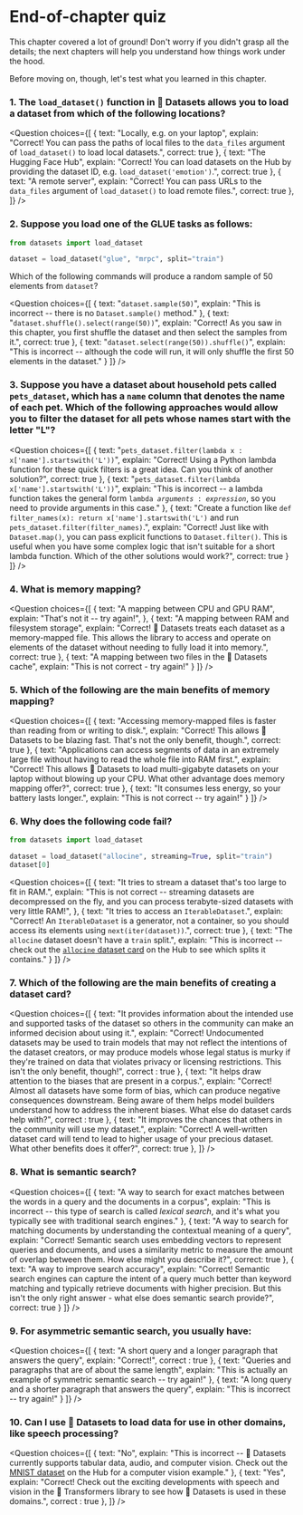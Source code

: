 <!-- DISABLE-FRONTMATTER-SECTIONS -->

# End-of-chapter quiz

This chapter covered a lot of ground! Don't worry if you didn't grasp all the details; the next chapters will help you understand how things work under the hood.

Before moving on, though, let's test what you learned in this chapter.

### 1. The `load_dataset()` function in 🤗 Datasets allows you to load a dataset from which of the following locations? 

<Question
	choices={[
		{
			text: "Locally, e.g. on your laptop",
			explain: "Correct! You can pass the paths of local files to the <code>data_files</code> argument of <code>load_dataset()</code> to load local datasets.",
			correct: true
		},
		{
			text: "The Hugging Face Hub",
			explain: "Correct! You can load datasets on the Hub by providing the dataset ID, e.g. <code>load_dataset('emotion')</code>.",
			correct: true
		},
		{
			text: "A remote server",
			explain: "Correct! You can pass URLs to the <code>data_files</code> argument of <code>load_dataset()</code> to load remote files.",
			correct: true
		},
	]}
/>

### 2. Suppose you load one of the GLUE tasks as follows:

```py
from datasets import load_dataset

dataset = load_dataset("glue", "mrpc", split="train")
```

Which of the following commands will produce a random sample of 50 elements from `dataset`?

<Question
	choices={[
		{
			text: "<code>dataset.sample(50)</code>",
			explain: "This is incorrect -- there is no <code>Dataset.sample()</code> method."
		},
		{
			text: "<code>dataset.shuffle().select(range(50))</code>",
			explain: "Correct! As you saw in this chapter, you first shuffle the dataset and then select the samples from it.",
			correct: true
		},
		{
			text: "<code>dataset.select(range(50)).shuffle()</code>",
			explain: "This is incorrect -- although the code will run, it will only shuffle the first 50 elements in the dataset."
		}
	]}
/>

### 3. Suppose you have a dataset about household pets called `pets_dataset`, which has a `name` column that denotes the name of each pet. Which of the following approaches would allow you to filter the dataset for all pets whose names start with the letter "L"?

<Question
	choices={[
		{
			text: "<code>pets_dataset.filter(lambda x : x['name'].startswith('L'))</code>",
			explain: "Correct! Using a Python lambda function for these quick filters is a great idea. Can you think of another solution?",
			correct: true
		},
		{
			text: "<code>pets_dataset.filter(lambda x['name'].startswith('L'))</code>",
			explain: "This is incorrect -- a lambda function takes the general form <code>lambda *arguments* : *expression*</code>, so you need to provide arguments in this case."
		},
		{
			text: "Create a function like <code>def filter_names(x): return x['name'].startswith('L')</code> and run <code>pets_dataset.filter(filter_names)</code>.",
			explain: "Correct! Just like with <code>Dataset.map()</code>, you can pass explicit functions to <code>Dataset.filter()</code>. This is useful when you have some complex logic that isn't suitable for a short lambda function. Which of the other solutions would work?",
			correct: true
		}
	]}
/>

### 4. What is memory mapping?

<Question
	choices={[
		{
			text: "A mapping between CPU and GPU RAM",
			explain: "That's not it -- try again!",
		},
		{
			text: "A mapping between RAM and filesystem storage",
			explain: "Correct! 🤗 Datasets treats each dataset as a memory-mapped file. This allows the library to access and operate on elements of the dataset without needing to fully load it into memory.",
			correct: true
		},
		{
			text: "A mapping between two files in the 🤗 Datasets cache",
			explain: "This is not correct - try again!"
		}
	]}
/>

### 5. Which of the following are the main benefits of memory mapping?

<Question
	choices={[
		{
			text: "Accessing memory-mapped files is faster than reading from or writing to disk.",
			explain: "Correct! This allows 🤗 Datasets to be blazing fast. That's not the only benefit, though.",
			correct: true
		},
		{
			text: "Applications can access segments of data in an extremely large file without having to read the whole file into RAM first.",
			explain: "Correct! This allows 🤗 Datasets to load multi-gigabyte datasets on your laptop without blowing up your CPU. What other advantage does memory mapping offer?",
			correct: true
		},
		{
			text: "It consumes less energy, so your battery lasts longer.",
			explain: "This is not correct -- try again!"
		}
	]}
/>

### 6. Why does the following code fail?

```py
from datasets import load_dataset

dataset = load_dataset("allocine", streaming=True, split="train")
dataset[0]
```

<Question
	choices={[
		{
			text: "It tries to stream a dataset that's too large to fit in RAM.",
			explain: "This is not correct -- streaming datasets are decompressed on the fly, and you can process terabyte-sized datasets with very little RAM!",
		},
		{
			text: "It tries to access an <code>IterableDataset</code>.",
			explain: "Correct! An <code>IterableDataset</code> is a generator, not a container, so you should access its elements using <code>next(iter(dataset))</code>.",
			correct: true
		},
		{
			text: "The <code>allocine</code> dataset doesn't have a <code>train</code> split.",
			explain: "This is incorrect -- check out the [<code>allocine</code> dataset card](https://huggingface.co/datasets/allocine) on the Hub to see which splits it contains."
		}
	]}
/>

### 7. Which of the following are the main benefits of creating a dataset card?

<Question
	choices={[
		{
			text: "It provides information about the intended use and supported tasks of the dataset so others in the community can make an informed decision about using it.",
			explain: "Correct! Undocumented datasets may be used to train models that may not reflect the intentions of the dataset creators, or may produce models whose legal status is murky if they're trained on data that violates privacy or licensing restrictions. This isn't the only benefit, though!",
			correct : true
		},
		{
			text: "It helps draw attention to the biases that are present in a corpus.",
			explain: "Correct! Almost all datasets have some form of bias, which can produce negative consequences downstream. Being aware of them helps model builders understand how to address the inherent biases. What else do dataset cards help with?",
			correct : true
		},
		{
			text: "It improves the chances that others in the community will use my dataset.",
			explain: "Correct! A well-written dataset card will tend to lead to higher usage of your precious dataset. What other benefits does it offer?",
			correct: true
		},
	]}
/>


### 8. What is semantic search?

<Question
	choices={[
		{
			text: "A way to search for exact matches between the words in a query and the documents in a corpus",
			explain: "This is incorrect -- this type of search is called *lexical search*, and it's what you typically see with traditional search engines."
		},
		{
			text: "A way to search for matching documents by understanding the contextual meaning of a query",
			explain: "Correct! Semantic search uses embedding vectors to represent queries and documents, and uses a similarity metric to measure the amount of overlap between them. How else might you describe it?",
			correct: true
		},
		{
			text: "A way to improve search accuracy",
			explain: "Correct! Semantic search engines can capture the intent of a query much better than keyword matching and typically retrieve documents with higher precision. But this isn't the only right answer - what else does semantic search provide?",
			correct: true
		}
	]}
/>

### 9. For asymmetric semantic search, you usually have:

<Question
	choices={[
		{
			text: "A short query and a longer paragraph that answers the query",
			explain: "Correct!",
			correct : true
		},
		{
			text: "Queries and paragraphs that are of about the same length",
			explain: "This is actually an example of symmetric semantic search -- try again!"
		},
		{
			text: "A long query and a shorter paragraph that answers the query",
			explain: "This is incorrect -- try again!"
		}
	]}
/>

### 10. Can I use 🤗 Datasets to load data for use in other domains, like speech processing?

<Question
	choices={[
		{
			text: "No",
			explain: "This is incorrect -- 🤗 Datasets currently supports tabular data, audio, and computer vision. Check out the <a  href='https://huggingface.co/datasets/mnist'>MNIST dataset</a> on the Hub for a computer vision example."
		},
		{
			text: "Yes",
			explain: "Correct! Check out the exciting developments with speech and vision in the 🤗 Transformers library to see how 🤗 Datasets is used in these domains.",
			correct : true
		},
	]}
/>
